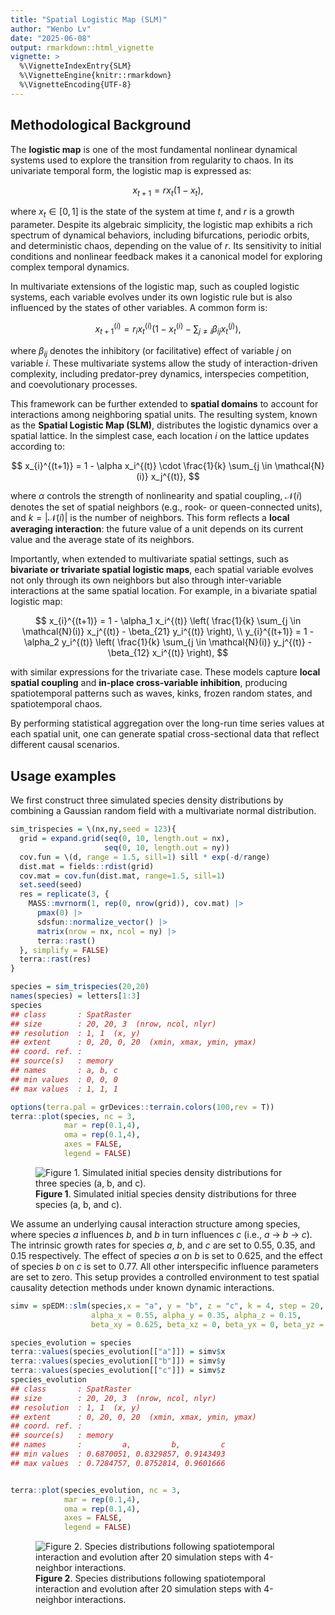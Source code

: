 ```yaml
---
title: "Spatial Logistic Map (SLM)"
author: "Wenbo Lv"
date: "2025-06-08"
output: rmarkdown::html_vignette
vignette: >
  %\VignetteIndexEntry{SLM}
  %\VignetteEngine{knitr::rmarkdown}
  %\VignetteEncoding{UTF-8}
---
```




## Methodological Background

The **logistic map** is one of the most fundamental nonlinear dynamical systems used to explore the transition from regularity to chaos. In its univariate temporal form, the logistic map is expressed as:

$$
x_{t+1} = r x_t (1 - x_t),
$$

where $x_t \in [0,1]$ is the state of the system at time $t$, and $r$ is a growth parameter. Despite its algebraic simplicity, the logistic map exhibits a rich spectrum of dynamical behaviors, including bifurcations, periodic orbits, and deterministic chaos, depending on the value of $r$. Its sensitivity to initial conditions and nonlinear feedback makes it a canonical model for exploring complex temporal dynamics.

In multivariate extensions of the logistic map, such as coupled logistic systems, each variable evolves under its own logistic rule but is also influenced by the states of other variables. A common form is:

$$
x_{t+1}^{(i)} = r_i x_t^{(i)} \left(1 - x_t^{(i)} - \sum_{j \neq i} \beta_{ij} x_t^{(j)} \right),
$$

where $\beta_{ij}$ denotes the inhibitory (or facilitative) effect of variable $j$ on variable $i$. These multivariate systems allow the study of interaction-driven complexity, including predator-prey dynamics, interspecies competition, and coevolutionary processes.

This framework can be further extended to **spatial domains** to account for interactions among neighboring spatial units. The resulting system, known as the **Spatial Logistic Map (SLM)**, distributes the logistic dynamics over a spatial lattice. In the simplest case, each location $i$ on the lattice updates according to:

$$
x_{i}^{(t+1)} = 1 - \alpha x_i^{(t)} \cdot \frac{1}{k} \sum_{j \in \mathcal{N}(i)} x_j^{(t)},
$$

where $\alpha$ controls the strength of nonlinearity and spatial coupling, $\mathcal{N}(i)$ denotes the set of spatial neighbors (e.g., rook- or queen-connected units), and $k = |\mathcal{N}(i)|$ is the number of neighbors. This form reflects a **local averaging interaction**: the future value of a unit depends on its current value and the average state of its neighbors.

Importantly, when extended to multivariate spatial settings, such as **bivariate or trivariate spatial logistic maps**, each spatial variable evolves not only through its own neighbors but also through inter-variable interactions at the same spatial location. For example, in a bivariate spatial logistic map:

$$
x_{i}^{(t+1)} = 1 - \alpha_1 x_i^{(t)} \left( \frac{1}{k} \sum_{j \in \mathcal{N}(i)} x_j^{(t)} - \beta_{21} y_i^{(t)} \right), \\
y_{i}^{(t+1)} = 1 - \alpha_2 y_i^{(t)} \left( \frac{1}{k} \sum_{j \in \mathcal{N}(i)} y_j^{(t)} - \beta_{12} x_i^{(t)} \right),
$$

with similar expressions for the trivariate case. These models capture **local spatial coupling** and **in-place cross-variable inhibition**, producing spatiotemporal patterns such as waves, kinks, frozen random states, and spatiotemporal chaos.

By performing statistical aggregation over the long-run time series values at each spatial unit, one can generate spatial cross-sectional data that reflect different causal scenarios.

## Usage examples

We first construct three simulated species density distributions by combining a Gaussian random field with a multivariate normal distribution.


``` r
sim_trispecies = \(nx,ny,seed = 123){
  grid = expand.grid(seq(0, 10, length.out = nx),
                     seq(0, 10, length.out = ny))
  cov.fun = \(d, range = 1.5, sill=1) sill * exp(-d/range)
  dist.mat = fields::rdist(grid)
  cov.mat = cov.fun(dist.mat, range=1.5, sill=1)
  set.seed(seed)
  res = replicate(3, {
    MASS::mvrnorm(1, rep(0, nrow(grid)), cov.mat) |>
      pmax(0) |>
      sdsfun::normalize_vector() |>
      matrix(nrow = nx, ncol = ny) |>
      terra::rast()
  }, simplify = FALSE)
  terra::rast(res)
}

species = sim_trispecies(20,20)
names(species) = letters[1:3]
species
## class       : SpatRaster 
## size        : 20, 20, 3  (nrow, ncol, nlyr)
## resolution  : 1, 1  (x, y)
## extent      : 0, 20, 0, 20  (xmin, xmax, ymin, ymax)
## coord. ref. :  
## source(s)   : memory
## names       : a, b, c 
## min values  : 0, 0, 0 
## max values  : 1, 1, 1

options(terra.pal = grDevices::terrain.colors(100,rev = T))
terra::plot(species, nc = 3,
            mar = rep(0.1,4),
            oma = rep(0.1,4),
            axes = FALSE,
            legend = FALSE)
```

![**Figure 1**. Simulated initial species density distributions for three species (a, b, and c).](../man/figures/slm/sim_trispecies-1.png)

We assume an underlying causal interaction structure among species, where species *a* influences *b*, and *b* in turn influences *c* (i.e., *a* → *b* → *c*). The intrinsic growth rates for species *a*, *b*, and *c* are set to 0.55, 0.35, and 0.15 respectively. The effect of species *a* on *b* is set to 0.625, and the effect of species *b* on *c* is set to 0.77. All other interspecific influence parameters are set to zero. This setup provides a controlled environment to test spatial causality detection methods under known dynamic interactions.


``` r
simv = spEDM::slm(species,x = "a", y = "b", z = "c", k = 4, step = 20,
                  alpha_x = 0.55, alpha_y = 0.35, alpha_z = 0.15,
                  beta_xy = 0.625, beta_xz = 0, beta_yx = 0, beta_yz = 0.77, beta_zx = 0, beta_zy = 0)

species_evolution = species
terra::values(species_evolution[["a"]]) = simv$x
terra::values(species_evolution[["b"]]) = simv$y
terra::values(species_evolution[["c"]]) = simv$z
species_evolution
## class       : SpatRaster 
## size        : 20, 20, 3  (nrow, ncol, nlyr)
## resolution  : 1, 1  (x, y)
## extent      : 0, 20, 0, 20  (xmin, xmax, ymin, ymax)
## coord. ref. :  
## source(s)   : memory
## names       :         a,         b,         c 
## min values  : 0.6870051, 0.8329857, 0.9143493 
## max values  : 0.7284757, 0.8752814, 0.9601666


terra::plot(species_evolution, nc = 3,
            mar = rep(0.1,4),
            oma = rep(0.1,4),
            axes = FALSE,
            legend = FALSE)
```

![**Figure 2**. Species distributions following spatiotemporal interaction and evolution after 20 simulation steps with 4-neighbor interactions.](../man/figures/slm/spatial_logistic_map-1.png)
